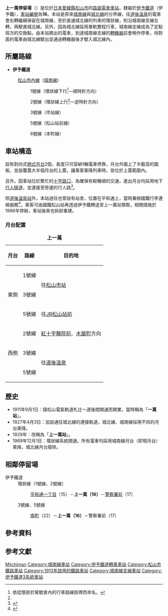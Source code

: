 {{NoteTA |G1=Railway |G2=Transport
|1 = zh:上一萬站; zh-cn:上一万站; zh-tw:上一萬車站; zh-hk:上一萬站; }}
{{日本車站資訊
|公司色     = orange
|文字色     =
|站名       = 上一萬停留場
|圖片       = Iyotetsu Kami-ichiman 1.JPG
|pxl        = 
|圖片說明   = 上一萬站全景（2008年）
|日文原名   = 上一万
|平假名     = かみいちまん 
|羅馬拼音   = Kamiichiman
|副站名     = 
|車站編號   = {{車站編號c|#000000|16}}
|所屬公司   = [[伊予鐵道|伊予鐵道]]（伊予鐵）
|所在地     = [[愛媛縣|愛媛縣]][[松山市|松山市]]勝山町2丁目
|車站構造   = [[地面車站|地面車站]]
|月台配置   = 2面2線
|啟用年月日 = 1911年9月1日
|廢止年月日 =
|停站路線數 = 2
|所屬路線1  = {{Color|orange|■}}[[松山市內線|松山市內線]]（[[城南線|城南線]]）
|前一站1    = 22 [[南町停留場|南町]]
|前一站距離1 = 0.4
|後一站距離1 = 0.3
|後一站1    = [[警察署前停留場|警察署前]] 17
|距離1      = 1.2
|起站1      = [[道後溫泉站|道後溫泉]]
|所屬路線2  = {{Color|orange|■}}[[松山市內線|松山市內線]]<br>（[[城北線_(伊予鐵道)|城北線]]↔城南線支線↔城南線）
|前一站2    = 15 [[平和通一丁目停留場|平和通一丁目]]
|前一站距離2 = 0.1
|後一站距離2 = 0.3
|後一站2    = 警察署前 17
|距離2      = 2.8
|起站2      = [[古町站|古町]]
|上下車人次 = 
|統計年度   = 
|備註       = 
}}

'''上一萬停留場'''（{{jpn|j=上一万停留場|hg=かみいちまんていりゅうじょう|rm=Kami-Ichiman teiryūjō|f=y}}）是位於[[日本|日本]][[愛媛縣|愛媛縣]][[松山市|松山市]]的[[路面電車|路面電車]][[車站|車站]]，隸屬於[[伊予鐵道|伊予鐵道]]（伊予鐵），[[車站編號|車站編號]]為'''16'''。本站是原來[[城南線|城南線]]與[[城北線|城北線]]的分界線，往[[道後溫泉站|道後溫泉]]的電車會右轉繼續保留在城南線，至於直通城北線的列車的環狀線，則沿城南線支線左轉，再駛進城北線。另外，因為城北線採用單軌雙程行車，城南線支線成為了定點班次的交換點，由本站開出的電車，到達城南線支線的[[轉轍器|轉轍器]]前會稍作停車，待對面的電車由城北線駛出並通過轉轍器後才駛入城北線內。

==所屬路線==
*'''伊予鐵道'''
:[[松山市內線|松山市內線]]（[[城南線|城南線]]）
::{{Color|green|■}}1號線（環狀線下行<ref name="one">依從懸掛於駕駛倉內的行車路線掛牌而命名。</ref>—順時針方向）
::{{Color|orange|■}}2號線（環狀線上行<ref name="one"/>—逆時針方向）
::{{Color|red|■}}3號線（市站線）
::{{Color|blue|■}}5號線（松山站前線）
::{{Color|black|■}}6號線（本町線）

==車站構造==
設有對向式[[側式月台|側式月台]]2個，長度只可容納1輛電車停靠，月台外圍上了半截高的圍板，並設覆蓋大半個月台的上蓋，讓乘客乘降列車時，皆位於上蓋範圍內。

且外，因車站位於繁忙的[[十字路口|十字路口]]，為確保有較暢順的交通，進出月台均採用地下[[行人隧道|行人隧道]]，並連接至旁邊的行人路<ref>{{Cite web |url=http://hacchi-no-he.net/line/iyotetsu/station/1530_kamiichiman.htm |title=非官方車站介紹。 |accessdate=2015-03-02 |archive-date=2015-03-01 |archive-url=https://web.archive.org/web/20150301025928/http://hacchi-no-he.net/line/iyotetsu/station/1530_kamiichiman.htm |dead-url=no }}</ref>。

除[[道後溫泉站|道後溫泉站]]外，本站過往也曾設有站舍，位置在平和通上，當時兼辦國鐵行李連絡服務<ref>{{Cite web |url=http://cvnweb.bai.ne.jp/~tetsu/R-Iyotetsu04.htm |title=１９６０年代の　伊予鉄道・松山市内線（城南線2）。 |accessdate=2015-03-08 |archive-date=2015-04-02 |archive-url=https://web.archive.org/web/20150402120126/http://cvnweb.bai.ne.jp/~tetsu/R-Iyotetsu04.htm |dead-url=no }}</ref>，乘客可由國鐵松山站再透過伊予鐵轉送至上一萬站領取，相關措施於1986年停辦，車站後來也拆卸重建。
===月台配置===
{| class="wikitable" rules="rows"
|-
|+ '''上一萬'''
|-
!月台!!路線!!目的地
|-
! rowspan="3" |東側
|{{Color|green|■}}1號線 {{Colors|#fff|green|環狀}}
|rowspan="2"|往[[松山市站|松山市站]]
|-
|{{Color|red|■}}3號線
|-
|{{Color|blue|■}}5號線
|往[[松山站_(愛媛縣)|JR松山站前]]
|-
! rowspan="3" |西側
|{{Color|orange|■}}2號線 {{Colors|#000|orange|環狀}}
|[[紅十字醫院前停留場|紅十字醫院前]]、[[木屋町停留場|木屋町]]方向
|-
|{{Color|red|■}}3號線
| rowspan="2" |往[[道後溫泉站|道後溫泉]]
|-
|{{Color|blue|■}}5號線
|}

==歷史==
*1911年9月1日：隨松山電氣軌道札辻～道後間開通而開業，當時稱為「'''一萬站'''」。
*1927年4月3日：加設通往城北線的連接軌道，城北線、城南線採用不同的月台乘降。
*1929年：改稱為「'''上一萬站'''」。
*1969年12月1日：環狀線系統開通，所有電車均採用城南線月台（即現月台）乘降，城北線月台廢除。

==相鄰停留場==
; 伊予鐵道
: 環狀線（{{Color|green|■}}1號線、{{Color|orange|■}}2號線）
:: [[平和通一丁目停留場|平和通一丁目]]（15）－'''上一萬（16）'''－[[警察署前停留場|警察署前]]（17）
: {{Color|red|■}}3號線、{{Color|blue|■}}5號線
:: [[南町停留場|南町]]（22）－'''上一萬（16）'''－警察署前（17）

==參考資料==
{{reflist}}

== 参考文獻 ==
{{Cite book|
|author=大野鐵、速水純
|year=2006
|title=《伊予鉄が走る街 今昔》
|publisher=JTBパブリッシング
|isbn=4-533-06410-8
}}

{{伊予鐵道松山市內線}}

{{Commons|Category:Kamiichiman Station}}
{{DEFAULTSORT:Kamiichiman}}
[[Category:日本鐵路車站_Ka|Miichiman]]
[[Category:城南線車站|Category:城南線車站]]
[[Category:伊予鐵道轉乘車站|Category:伊予鐵道轉乘車站]]
[[Category:松山市鐵路車站|Category:松山市鐵路車站]]
[[Category:1913年啟用的鐵路車站|Category:1913年啟用的鐵路車站]]
[[Category:城南線支線車站|Category:城南線支線車站]]
[[Category:伊予鐵道3系統車站|Category:伊予鐵道3系統車站]]